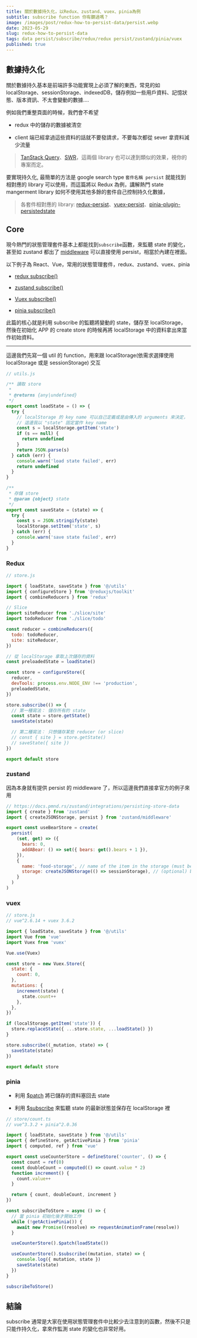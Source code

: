 ```yaml
---
title: 關於數據持久化，以Redux、zustand、vuex、pinia為例
subtitle: subscribe function 你有聽過嗎？
image: /images/post/redux-how-to-persist-data/persist.webp
date: 2023-05-29
slug: redux-how-to-persist-data
tags: data persist/subscribe/redux/redux persist/zustand/pinia/vuex
published: true
---
```


## 數據持久化

關於數據持久基本是前端許多功能實現上必須了解的東西，常見的如 localStorage、sessionStorage、indexedDB，儲存例如一些用戶資料、記憶狀態、版本資訊、不太會變動的數據....

例如我們重整頁面的時候，我們會不希望

- redux 中的儲存的數據被清空

- client 端已經拿過這些資料的話就不要發請求，不要每次都從 sever 拿資料減少流量

> [TanStack Query](https://tanstack.com/query/latest/)、[SWR](https://swr.vercel.app/)，這兩個 library 也可以達到類似的效果，視你的專案而定。

要實現持久化, 最簡單的方法是 google search type `套件名稱 persist` 就能找到相對應的 library 可以使用，而這篇將以 Redux 為例，講解熱門 state mangerment library 如何不使用其他多餘的套件自己控制持久化數據，

> 各套件相對應的 library: [redux-persist](https://github.com/rt2zz/redux-persist)、[vuex-persist](https://github.com/championswimmer/vuex-persist#readme)、[pinia-plugin-persistedstate](https://github.com/prazdevs/pinia-plugin-persistedstate)

## Core

現今熱門的狀態管理套件基本上都能找到`subscribe`函數，來監聽 state 的變化，甚至如 zustand 都出了 [middleware](https://docs.pmnd.rs/zustand/integrations/persisting-store-data) 可以直接使用 persist，相當於內建在裡面。

以下例子為 React、Vue，常用的狀態管理套件，redux、zustand、vuex、pinia

- [redux subscribe()](https://redux.js.org/api/store#subscribelistener)

- [zustand subscribe()](<https://docs.pmnd.rs/zustand/recipes/recipes#transient-updates-(for-frequent-state-changes)>)

- [Vuex subscribe()](https://vuex.vuejs.org/zh/api/#subscribe)

- [pinia subscribe()](https://pinia.vuejs.org/core-concepts/state.html#subscribing-to-the-state)

此篇的核心就是利用 subscribe 的監聽將變動的 state，儲存至 localStorage，然後在初始化 APP 的 create store 的時候再將 localStorage 中的資料拿出來當作初始資料。

---

這邊我們先寫一個 util 的 function，用來跟 localStorage(依需求選擇使用 localStorage 或是 sessionStorage) 交互

```js showLineNumbers
// utils.js

/** 讀取 store
 *
 * @returns {any|undefined}
 */
export const loadState = () => {
  try {
    // localStorage 的 key name 可以自己定義或是由傳入的 arguments 來決定，
    // 這邊我以 "state" 固定當作 key name
    const s = localStorage.getItem('state')
    if (s == null) {
      return undefined
    }
    return JSON.parse(s)
  } catch (err) {
    console.warn('load state failed', err)
    return undefined
  }
}

/**
 * 存儲 store
 * @param {object} state
 */
export const saveState = (state) => {
  try {
    const s = JSON.stringify(state)
    localStorage.setItem('state', s)
  } catch (err) {
    console.warn('save state failed', err)
  }
}
```

### Redux

```js showLineNumbers
// store.js

import { loadState, saveState } from '@/utils'
import { configureStore } from '@reduxjs/toolkit'
import { combineReducers } from 'redux'

// Slice
import siteReducer from './slice/site'
import todoReducer from './slice/todo'

const reducer = combineReducers({
  todo: todoReducer,
  site: siteReducer,
})

// 從 localStorage 拿取上次儲存的資料
const preloadedState = loadState()

const store = configureStore({
  reducer,
  devTools: process.env.NODE_ENV !== 'production',
  preloadedState,
})

store.subscribe(() => {
  // 第一種寫法： 儲存所有的 state
  const state = store.getState()
  saveState(state)

  // 第二種寫法： 只想儲存某些 reducer (or slice)
  // const { site } = store.getState()
  // saveState({ site })
})

export default store
```

### zustand

因為本身就有提供 persist 的 middleware 了，所以這邊我們直接拿官方的例子來用

```js showLineNumbers
// https://docs.pmnd.rs/zustand/integrations/persisting-store-data
import { create } from 'zustand'
import { createJSONStorage, persist } from 'zustand/middleware'

export const useBearStore = create(
  persist(
    (set, get) => ({
      bears: 0,
      addABear: () => set({ bears: get().bears + 1 }),
    }),
    {
      name: 'food-storage', // name of the item in the storage (must be unique)
      storage: createJSONStorage(() => sessionStorage), // (optional) by default, 'localStorage' is used
    }
  )
)
```

### vuex

```js showLineNumbers
// store.js
// vue^2.6.14 + vuex 3.6.2

import { loadState, saveState } from '@/utils'
import Vue from 'vue'
import Vuex from 'vuex'

Vue.use(Vuex)

const store = new Vuex.Store({
  state: {
    count: 0,
  },
  mutations: {
    increment(state) {
      state.count++
    },
  },
})

if (localStorage.getItem('state')) {
  store.replaceState({ ...store.state, ...loadState() })
}

store.subscribe((_mutation, state) => {
  saveState(state)
})

export default store
```

### pinia

- 利用 [$patch](https://pinia.vuejs.org/zh/core-concepts/state.html#mutating-the-state) 將已儲存的資料塞回去 state

- 利用 [$subscribe](https://pinia.vuejs.org/zh/core-concepts/state.html#subscribing-to-the-state) 來監聽 state 的最新狀態並保存在 localStorage 裡

```js showLineNumbers
// store/count.ts
// vue^3.3.2 + pinia^2.0.36

import { loadState, saveState } from '@/utils'
import { defineStore, getActivePinia } from 'pinia'
import { computed, ref } from 'vue'

export const useCounterStore = defineStore('counter', () => {
  const count = ref(0)
  const doubleCount = computed(() => count.value * 2)
  function increment() {
    count.value++
  }

  return { count, doubleCount, increment }
})

const subscribeToStore = async () => {
  // 當 pinia 初始化後才開始工作
  while (!getActivePinia()) {
    await new Promise((resolve) => requestAnimationFrame(resolve))
  }

  useCounterStore().$patch(loadState())

  useCounterStore().$subscribe((mutation, state) => {
    console.log({ mutation, state })
    saveState(state)
  })
}

subscribeToStore()
```

## 結論

subscribe 通常是大家在使用狀態管理套件中比較少去注意到的函數，然後不只是只能作持久化，拿來作監測 state 的變化也非常好用。
